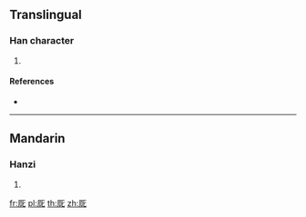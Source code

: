 ==Translingual==

===Han character===
{{Han char|rn=27|rad=厂|as=05|sn=7|four=|canj=MRP|ids=⿸厂叱}}

# {{defn|Han|sort=厂05}}

====References====
* {{Han ref|kx=0161.061|dj=0367.291|hdz=10070.021|uh=5391|ud=21393}}

----

==Mandarin==

===Hanzi===
{{cmn-hanzi|pin=[[yá]] ([[ya2]])|wg=ya<sup>2</sup>}}

# {{defn|lang=cmn|sort=厂05}}

[[fr:厑]]
[[pl:厑]]
[[th:厑]]
[[zh:厑]]